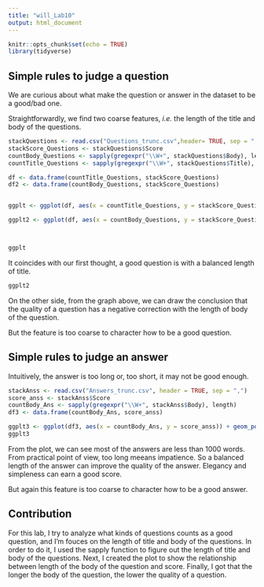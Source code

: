 ```yaml
---
title: "will_Lab10"
output: html_document
---
```


```r
knitr::opts_chunk$set(echo = TRUE)
library(tidyverse)
```

## Simple rules to judge a question

We are curious about what make the question or answer in the dataset to be a good/bad one. 

Straightforwardly, we find two  coarse features, *i.e.* the length of the title and body of the questions. 

```r
stackQuestions <- read.csv("Questions_trunc.csv",header= TRUE, sep = ",")
stackScore_Questions <- stackQuestions$Score
countBody_Questions <- sapply(gregexpr("\\W+", stackQuestions$Body), length)
countTitle_Questions <- sapply(gregexpr("\\W+", stackQuestions$Title), length)

df <- data.frame(countTitle_Questions, stackScore_Questions)
df2 <- data.frame(countBody_Questions, stackScore_Questions)


ggplt <- ggplot(df, aes(x = countTitle_Questions, y = stackScore_Questions)) + geom_point()

ggplt2 <- ggplot(df, aes(x = countBody_Questions, y = stackScore_Questions)) + geom_point()



ggplt
```
It coincides with our first thought, a good question is with a balanced length of title.
```r
ggplt2
```

On the other side, from the graph above, we can draw the conclusion that the quality of a question has a negative correction with the length of body of the question.

But the feature is too coarse to character how to be a good question.

## Simple rules to judge an answer
Intuitively, the answer is too long or, too short, it may not be good enough. 

```r

stackAnss <- read.csv("Answers_trunc.csv", header = TRUE, sep = ",")
score_anss <- stackAnss$Score
countBody_Ans <- sapply(gregexpr("\\W+", stackAnss$Body), length)
df3 <- data.frame(countBody_Ans, score_anss)

ggplt3 <- ggplot(df3, aes(x = countBody_Ans, y = score_anss)) + geom_point()
ggplt3
```

From the plot, we can see most of the answers are less than 1000 words. From practical point of view, too long meeans impatience. So a balanced length of the answer can improve the quality of the answer. Elegancy and simpleness can earn a good score.

But again this feature is too coarse to character how to be a good answer.

## Contribution
For this lab, I try to analyze what kinds of questions counts as a good question, and I'm fouces on the length of title and body of the questions. In order to do it, I used the sapply function to figure out the length of title and body of the questions. Next, I created the plot to show the relationship between length of the body of the question and score. Finally, I got that the longer the body of the question, the lower the quality of a question.
